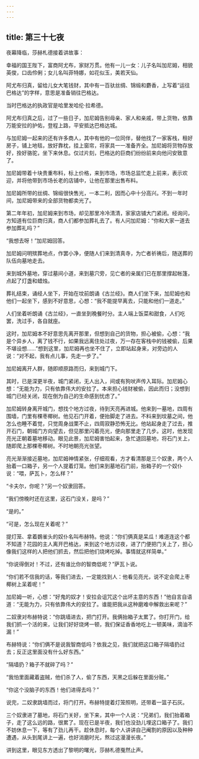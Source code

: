 ```yaml
---
---
---
```

title: 第三十七夜
---






夜幕降临，莎赫札德接着讲故事：





幸福的国王陛下，富商阿尤布，家财万贯。他有一儿一女：儿子名叫加尼姆，相貌英俊，口齿伶俐；女儿名叫菲特娜，如花似玉，美若天仙。

阿尤布归真，留给儿女大笔钱财，其中有一百驮丝绸、锦缎和麝香，上写着“运往巴格达”的字样，意思是准备销往巴格达。

当时巴格达的执政官是哈里发哈伦·拉希德。

阿尤布归真之后，过了一些日子，加尼姆告别母亲、家人和亲戚，带上货物，依靠万能安拉的护佑，登程上路，平安抵达巴格达城。

与加尼姆一起来的还有许多商人，其中有他的一位同伴，替他找了一家客栈，租好房子，铺上地毯，放好靠枕，挂上窗帘，将家具一一准备齐全。加尼姆将货物存放好，拴好骆驼，坐下来休息。仅过片刻，巴格达的巨商们纷纷前来向他问安致意了。

加尼姆带着十块贵重布料，标上价格，来到市场，市场总监忙走上前来，表示欢迎，并将他带到市场长老的店铺中，让他在那里出售布料。

加尼姆所带的丝绸、锦缎很快售光，一本二利，因而心中十分高兴。不到一年时间，加尼姆带来的全部货物都卖光了。

第二年年初，加尼姆来到市场，却见那里冷冷清清，家家店铺大门紧闭。经询问，方知道有位巨商归真，商人们都参加葬礼去了。有人问加尼姆：“你和大家一道去参加葬礼吗？”

“我想去呀！”加尼姆回答。

加尼姆问明殡葬地点，作罢小净，便随人们来到清真寺，为亡者祈祷后，随送葬的队伍向墓地走去。

来到城外墓地，穿过墓间小道，来到墓穴旁，见亡者的亲属们已在那里撑起帐篷，点起了灯盏和蜡烛。

葬礼结束，诵经人坐下，开始在坟前朗诵《古兰经》。商人们坐下来，加尼姆也和他们一起坐下，感到不好意思，心想：“我不能提早离去，只能和他们一道走。”

人们坐着听朗诵《古兰经》，一直坐到晚餐时分。主人端上饭菜和甜食，人们吃罢，洗过手，各自就座。

这时，加尼姆本不好意思先离开那里，但想到自己的货物，担心被偷，心想：“我是个异乡人，离了钱不行，如果我远离住处过夜，万一存在客栈中的钱被偷，后果不堪设想……”想到这里，加尼姆再也坐不住了，立即站起身来，对旁边的人说：“对不起，我有点儿事，先走一步了。”

加尼姆离开人群，随即顺原路而归，来到城门下。

其时，已是深更半夜，城门紧闭，无人出入，间或有狗吠声传入耳际。加尼姆心想：“无能为力，只有依靠伟大的安拉了。本来担心钱财被偷，因此而归；没想到城门已经关闭，现在倒为自己的生命感到忧虑了。”

加尼姆转身离开城门，想找个地方过夜，待到天亮再进城。他来到一墓地，四周有围墙，门里有棵枣椰树。他见石门开着，便抬脚走了进去。不料来到坟墓之间，他怎么也睡不着觉，只觉周身战栗不止，四周寂静恐怖无比。他站起身走了过去，推开石门，朝城门方向望去，但见那里闪着亮光，便向那里走了几步。这时，他发现亮光正朝着墓地移动。眼见此景，加尼姆害怕起来，急忙退回墓地，将石门关上，随即爬上那棵枣椰树。不时地朝亮光张望。

亮光渐渐接近墓地，加尼姆神情紧张，仔细观看，方才看清那是三个奴隶，两个人抬着一口箱子，另一个人提着灯笼。他们来到墓地石门前，抬箱子的一个奴仆说：“喂，萨瓦卜，怎么样？”

“卡夫尔，你呢？”另一个奴隶回答。

“我们傍晚时还在这里，这石门没关，是吗？”

“是的。”

“可是，怎么现在关着呢？”

提灯笼、拿着鷃雀头的奴仆名叫布赫特。他说：“你们俩真是呆瓜！难道连这个都不知道？花园的主人离开巴格达，来到这个地方过夜，进了门便把门关上了，担心像我们这样的人把他们抓去，然后把他们烧烤吃掉。事情就这样简单。”

“你说得倒对！不过，还有谁比你的智商低呢？”萨瓦卜说。

“你们若不信我的话，等我们进去，一定能找到人：他看见亮光，说不定会爬上枣椰树上呆着呢！”

加尼姆一听，心想：“好鬼的奴才！安拉会诅咒这个出坏主意的东西！”他自言自语道：“无能为力，只有依靠伟大的安拉了。谁能把我从这种磨难中解救出来呢？”

二奴隶对布赫特说：“你跳墙进去，把门打开。我俩抬箱子太累了。你打开门，给我们抓一个活的来，让我们好好烧烤一顿，我们保证香香地吃上一顿美味，滴油不漏！”

布赫特说：“你们俩不是说我智商低吗？依我之见，我们就把这口箱子隔墙扔过去；反正这里面没有什么好东西。”

“隔墙扔？箱子不就碎了吗？”

“我怕里面藏着盗贼，他们杀了人，偷了东西，天黑之后躲在里面分赃。”

“你这个没脑子的东西！他们进得去吗？”

说完，二奴隶跳墙而过，将门打开。布赫特提着灯笼照明，还带着一篮子石灰。

三个奴隶进了墓地，将石门关好，坐下来，其中一个人说：“兄弟们，我们抬着箱子，走了这么远的路，很累了。现在已是半夜，我们也没劲儿埋这口箱子了。我们不妨休息一下，等有了劲儿再干。趁休息时，每个人讲讲自己阉割的原因以及种种遭遇，从头到尾讲上一遍，也好消磨时光，熬过这漫漫长夜。”





讲到这里，眼见东方透出了黎明的曙光，莎赫札德戛然止声。